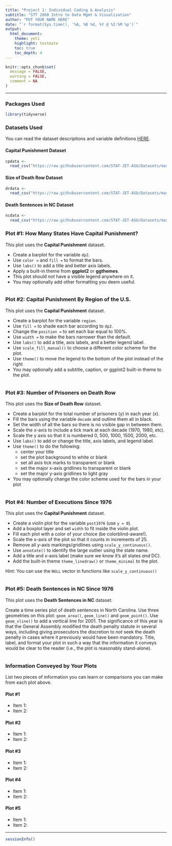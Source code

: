 ```yaml
---
title: "Project 1: Individual Coding & Analysis"
subtitle: "STT 2860 Intro to Data Mgmt & Visualization" 
author: "PUT YOUR NAME HERE"
date: "`r format(Sys.time(), '%A, %B %d, %Y @ %I:%M %p')`"
output: 
  html_document: 
    theme: yeti
    highlight: textmate
    toc: true
    toc_depth: 4 
---
```


```r
knitr::opts_chunk$set(
  message = FALSE,
  warning = FALSE,
  comment = NA
)
```
***

### Packages Used

```r
library(tidyverse)
```

### Datasets Used

You can read the dataset descriptions and variable definitions [HERE](https://stat-jet-asu.github.io/Datasets/InstructorDescriptions/cappunish.html).

#### Capital Punishment Dataset

```r
cpdata <- 
  read_csv("https://raw.githubusercontent.com/STAT-JET-ASU/Datasets/master/Instructor/cappunish20231018.csv")
```

#### Size of Death Row Dataset

```r
drdata <- 
  read_csv("https://raw.githubusercontent.com/STAT-JET-ASU/Datasets/master/Instructor/deathrowsize.csv")
```

#### Death Sentences in NC Dataset

```r
ncdata <- 
  read_csv("https://raw.githubusercontent.com/STAT-JET-ASU/Datasets/master/Instructor/deathsentencesNC.csv")
```

### Plot #1: How Many States Have Capital Punishment? 

This plot uses the **Capital Punishment** dataset.

* Create a barplot for the variable `dp2`. 
* Use `color =` and `fill =` to format the bars.
* Use `labs()` to add a title and better axis labels.
* Apply a built-in theme from **ggplot2** or **ggthemes**.
* This plot should *not* have a visible legend anywhere on it.
* You may optionally add other formatting you deem useful.

```r

```

### Plot #2: Capital Punishment By Region of the U.S.

This plot uses the **Capital Punishment** dataset.

* Create a barplot for the variable `region`. 
* Use `fill =` to shade each bar according to `dp2`.
* Change the `position =` to set each bar equal to 100%.
* Use `width =` to make the bars narrower than the default.
* Use `labs()` to add a title, axis labels, and a better legend label.
* Use `scale_fill_manual()` to choose a different color scheme for the plot. 
* Use `theme()` to move the legend to the bottom of the plot instead of the right
* You may optionally add a subtitle, caption, or ggplot2 built-in theme to the plot.

```r

```

### Plot #3: Number of Prisoners on Death Row

This plot uses the **Size of Death Row** dataset.

* Create a barplot for the total number of prisoners (y) in each year (x).
* Fill the bars using the variable `decade` and outline them all in black.
* Set the width of all the bars so there is no visible gap in between them.
* Scale the x-axis to include a tick mark at each decade (1970, 1980, etc).
* Scale the y axis so that it is numbered 0, 500, 1000, 1500, 2000, etc.
* Use `labs()` to add or change the title, axis labels, and legend label. 
* Use `theme()` to do the following:
    * center your title
    * set the plot background to white or blank
    * set all axis tick marks to transparent or blank
    * set the major x-axis gridlines to transparent or blank
    * set the major y-axis gridlines to light gray
* You may optionally change the color scheme used for the bars in your plot

```r

```

### Plot #4: Number of Executions Since 1976

This plot uses the **Capital Punishment** dataset.

* Create a violin plot for the variable `post1976` (use `y = 0`).
* Add a boxplot layer and set `width` to fit inside the violin plot.
* Fill each plot with a color of your choice (be colorblind-aware!).
* Scale the x-axis of the plot so that it counts in increments of 25.
* Remove all y-axis markings/gridlines using `scale_y_continuous()`.
* Use `annotate()` to identify the large outlier using the state name.
* Add a title and x-axis label (make sure we know it's all states *and* DC).
* Add the built-in theme `theme_linedraw()` or `theme_minimal` to the plot.

Hint: You can use the `NULL` vector in functions like `scale_y_continuous()`

```r

```

### Plot #5: Death Sentences in NC Since 1976

This plot uses the **Death Sentences in NC** dataset.

Create a time series plot of death sentences in North Carolina. Use three geometries on this plot: `geom_area()`, `geom_line()` and `geom_point()`. Use `geom_vline()` to add a vertical line for 2001. The significance of this year is that the General Assembly modified the death penalty statute in several ways, including giving prosecutors the discretion to *not* seek the death penalty in cases where it previously would have been mandatory. Title, label, and format your plot in such a way that the information it conveys would be clear to the reader (i.e., the plot is reasonably stand-alone).

```r

```

### Information Conveyed by Your Plots

List two pieces of information you can learn or comparisons you can make from each plot above.

#### Plot #1

* Item 1:
* Item 2:

#### Plot #2

* Item 1:
* Item 2:

#### Plot #3

* Item 1:
* Item 2:

#### Plot #4

* Item 1:
* Item 2:

#### Plot #5

* Item 1:
* Item 2:


***
```r
sessionInfo()
```
